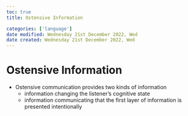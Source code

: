 ```yaml
---
toc: true
title: Ostensive Information

categories: ['language']
date modified: Wednesday 21st December 2022, Wed
date created: Wednesday 21st December 2022, Wed
---
```


# Ostensive Information


- Ostensive communication provides two kinds of information
	- information changing the listener's cognitive state 
	- information communicating that the first layer of information is presented intentionally



